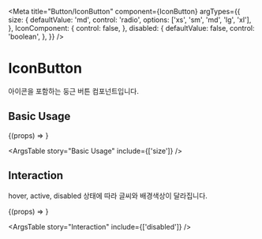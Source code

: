 
<Meta
  title="Button/IconButton"
  component={IconButton}
  argTypes={{
    size: {
      defaultValue: 'md',
      control: 'radio',
      options: ['xs', 'sm', 'md', 'lg', 'xl'],
    },
    IconComponent: {
      control: false,
    },
    disabled: {
      defaultValue: false,
      control: 'boolean',
    },
  }}
/>

# IconButton

아이콘을 포함하는 둥근 버튼 컴포넌트입니다.

## Basic Usage

<Canvas>
  <Story name="Basic Usage">{(props) => <IconButton IconComponent={PlusIcon} {...props} />}</Story>
</Canvas>

<ArgsTable story="Basic Usage" include={['size']} />

## Interaction

hover, active, disabled 상태에 따라 글씨와 배경색상이 달라집니다.

<Canvas>
  <Story name="Interaction">{(props) => <IconButton IconComponent={PlusIcon} {...props} />}</Story>
</Canvas>

<ArgsTable story="Interaction" include={['disabled']} />
